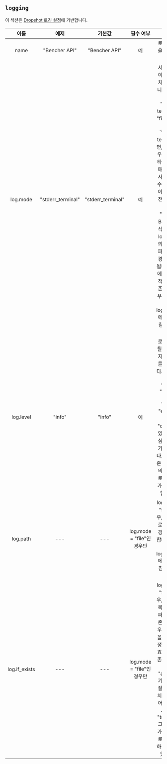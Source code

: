 ## `logging`

이 섹션은 [Dropshot 로깅 설정](https://github.com/oxidecomputer/dropshot/tree/v0.9.0#logging)에 기반합니다.

|     이름      |       예제        |      기본값       |         필수 여부          |                                                                                                                                                                                                        설명                                                                                                                                                                                                        |
| :-----------: | :---------------: | :---------------: | :------------------------: | :----------------------------------------------------------------------------------------------------------------------------------------------------------------------------------------------------------------------------------------------------------------------------------------------------------------------------------------------------------------------------------------------------------------: |
|     name      |   "Bencher API"   |   "Bencher API"   |             예             |                                                                                                                                                                                             로거의 이름을 지정합니다.                                                                                                                                                                                              |
|   log.mode    | "stderr_terminal" | "stderr_terminal" |             예             | 서버 로깅이 이루어질 위치를 제어합니다. 유효한 모드는 "stderr-terminal"과 "file"입니다. 모드가 `"stderr-terminal"이면, 가능한 경우 색깔과 기타 터미널 포매팅이 있는 사람이 읽을 수 있는 출력이 stderr로 전송됩니다. 모드가 "file"이면 Bunyan 형식의 출력이 log.path에 의해 주어진 파일 시스템 경로로 전송됩니다. 이 외에도 이미 목적지 경로가 존재하는 경우 행동을 제어하는 log.if_exists에 대해서도 참조하십시오. |
|   log.level   |      "info"       |      "info"       |             예             |                                                                                       로그에 포함될 로그 메시지의 심각도를 지정합니다. 유효한 값에는 "trace", "debug", "info", "warn", "error", 그리고 "critical"이 있고 이들은 심각도의 증가 순서입니다. 지정된 수준 및 그 이상의 심각도의 로그 메시지가 로그에 포함됩니다.                                                                                       |
|   log.path    |        ---        |        ---        | log.mode = "file"인 경우만 |                                                                                                                                                log.mode가 "file"인 경우, 이 속성은 로그 파일의 경로를 결정합니다. 이 외에도 log.if_exists에 대해서도 참조하십시오.                                                                                                                                                 |
| log.if_exists |        ---        |        ---        | log.mode = "file"인 경우만 |                                                                 log.mode가 "file"인 경우, 이 속성은 목적지 로그 파일이 이미 존재하는 경우 어떤 동작을 할지를 지정합니다. 유효한 값은 기존 파일에 추가하는 "append", 기존 파일을 잘라내고 마치 새로 만들어진 것처럼 사용하는 "truncate", 그리고 서버가 즉시 오류로 종료되게 하는 "fail"이 있습니다.                                                                 |
